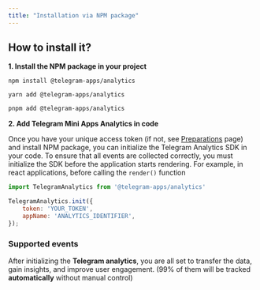 ```yaml
---
title: "Installation via NPM package"
---
```


## How to install it?

**1. Install the NPM package in  your project**

```shell
npm install @telegram-apps/analytics
```

```shell
yarn add @telegram-apps/analytics
```

```sh
pnpm add @telegram-apps/analytics
```

**2. Add Telegram Mini Apps Analytics in code**

Once you have your unique access token (if not, see [Preparations](preparations.md) page) and install NPM package, you can initialize the Telegram Analytics SDK in your code. To ensure that all events are collected correctly, you must initialize the SDK before the application starts rendering. For example, in react applications, before calling the `render()` function

```jsx
import TelegramAnalytics from '@telegram-apps/analytics'

TelegramAnalytics.init({
    token: 'YOUR_TOKEN',
    appName: 'ANALYTICS_IDENTIFIER',
});
```

### Supported events

After initializing the **Telegram analytics**, you are all set to transfer the data, gain insights, and improve user engagement. (99% of them will be tracked **automatically** without manual control)
